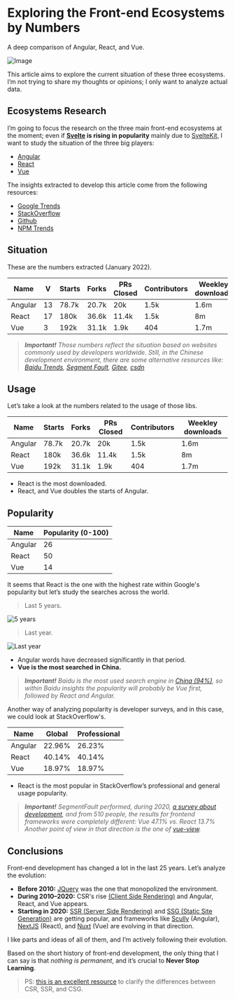 # Exploring the Front-end Ecosystems by Numbers

A deep comparison of Angular, React, and Vue.

![Image](http://localhost:3000/content/blog/medium/frameworks.png)

This article aims to explore the current situation of these three ecosystems. I’m not trying to share my thoughts or opinions; I only want to analyze actual data.

## Ecosystems Research

I’m going to focus the research on the three main front-end ecosystems at the moment; even if **[Svelte](https://svelte.dev/) is rising in popularity** mainly due to [SvelteKit](https://kit.svelte.dev/), I want to study the situation of the three big players:

- [Angular](https://angular.io/)
- [React](https://reactjs.org/)
- [Vue](https://vuejs.org/)

The insights extracted to develop this article come from the following resources:

- [Google Trends](https://trends.google.com/trends/explore?date=today%205-y&q=%2Fm%2F012l1vxv,%2Fg%2F11c6w0ddw9,%2Fg%2F11c0vmgx5d)
- [StackOverflow](https://insights.stackoverflow.com/survey/2021#most-popular-technologies-webframe-prof)
- [Github](https://github.com/)
- [NPM Trends](https://www.npmtrends.com/react-vs-vue-vs-@angular/core)

## Situation

These are the numbers extracted (January 2022).

| Name    | V        | Starts  | Forks   | PRs Closed | Contributors | Weekley downloads | Global  | Professional | Popularity (0-100) |
| ------- | -------  | ------- | ------- | -------    | -------      | -------           | ------- | -------      | -------            |
| Angular | 13       | 78.7k   | 20.7k   | 20k        | 1.5k         | 1.6m              | 22.96%  | 26.23%       | 26                 |
| React   | 17       | 180k    | 36.6k   | 11.4k      | 1.5k         | 8m                | 40.14%  | 40.14%       | 50                 |
| Vue     | 3        | 192k    | 31.1k   | 1.9k       | 404          | 1.7m              | 18.97%  | 18.97%       | 14                 |

> ***Important!** Those numbers reflect the situation based on websites commonly used by developers worldwide. Still, in the Chinese development environment, there are some alternative resources like: [Baidu Trends](https://index.baidu.com/v2/index.html), [Segment Fault](https://segmentfault.com/), [Gitee](https://gitee.com/), [csdn](https://www.csdn.net/)*

## Usage

Let’s take a look at the numbers related to the usage of those libs.

| Name    | Starts  | Forks   | PRs Closed | Contributors | Weekley downloads |
| ------- | ------- | ------- | -------    | -------      | -------           |
| Angular | 78.7k   | 20.7k   | 20k        | 1.5k         | 1.6m              |
| React   | 180k    | 36.6k   | 11.4k      | 1.5k         | 8m                |
| Vue     | 192k    | 31.1k   | 1.9k       | 404          | 1.7m              |

- React is the most downloaded.
- React, and Vue doubles the starts of Angular.

## Popularity

| Name    | Popularity (0-100) |
| ------- | -------            |
| Angular | 26                 |
| React   | 50                 |
| Vue     | 14                 |

It seems that React is the one with the highest rate within Google's popularity but let’s study the searches across the world.

> Last 5 years.

![5 years](http://localhost:3000/content/blog/medium/5years.png)

> Last year.

![Last year](http://localhost:3000/content/blog/medium/1year.png)

- Angular words have decreased significantly in that period.
- **Vue is the most searched in China.**

> ***Important!** Baidu is the most used search engine in [China (94%)](https://www.statista.com/statistics/257592/share-of-baidu-users-by-country/), so within Baidu insights the popularity will probably be Vue first, followed by React and Angular.*

Another way of analyzing popularity is developer surveys, and in this case, we could look at StackOverflow's.

| Name    | Global  | Professional |
| ------- | ------- | -------      |
| Angular | 22.96%  | 26.23%       |
| React   | 40.14%  | 40.14%       |
| Vue     | 18.97%  | 18.97%       |

- React is the most popular in StackOverflow’s professional and general usage popularity.

> ***Important!** SegmentFault performed, during 2020, [a survey about development](https://segmentfault.com/a/1190000039910514), and from 510 people, the results for frontend frameworks were completely different: 
Vue 47.1% vs. React 13.7%
Another point of view in that direction is the one of [vue-view](https://vue-view.com/why-vue-js-is-trending-in-china-how-popular-vue-is-there/).*

## Conclusions

Front-end development has changed a lot in the last 25 years. Let’s analyze the evolution:

- **Before 2010:** [JQuery](https://jquery.com/) was the one that monopolized the environment.
- **During 2010–2020:** CSR's rise [(Client Side Rendering)](https://developer.mozilla.org/en-US/docs/Learn/Tools_and_testing/Client-side_JavaScript_frameworks/Introduction) and Angular, React, and Vue appears.
- **Starting in 2020:** [SSR (Server Side Rendering)](https://developer.mozilla.org/en-US/docs/Learn/Server-side) and [SSG (Static Site Generation)](https://www.netlify.com/blog/2020/04/14/what-is-a-static-site-generator-and-3-ways-to-find-the-best-one/) are getting popular, and frameworks like [Scully](https://scully.io/) (Angular), [NextJS](https://nextjs.org/) (React), and [Nuxt](https://nuxtjs.org/) (Vue) are evolving in that direction.

I like parts and ideas of all of them, and I’m actively following their evolution.

Based on the short history of front-end development, the only thing that I can say is that *nothing is permanent*, and it’s crucial to **Never Stop Learning**.

> PS: [this is an excellent resource](https://developers.google.com/web/updates/2019/02/rendering-on-the-web) to clarify the differences between CSR, SSR, and CSG.




